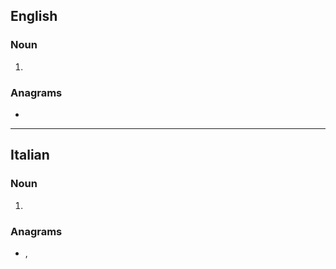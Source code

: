 ==English==

===Noun===
{{head|en|noun form}}

# {{plural of|en|metacarpus}}

===Anagrams===
* {{anagrams|en|a=aaceimprt|aptameric|picramate|piracetam}}

----

==Italian==

===Noun===
{{head|it|noun form|g=m}}

# {{plural of|it|metacarpo}}

===Anagrams===
* {{l|it|imprecata}}, {{l|it|rampicate}}